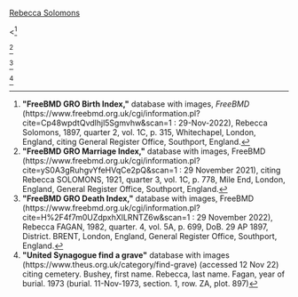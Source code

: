 [[Solomons-294 | Rebecca Solomons]]

<<ref>
'''"FreeBMD GRO Birth Index,"''' database with images, ''FreeBMD'' (https://www.freebmd.org.uk/cgi/information.pl?cite=Cp48wpdtQvdlhjl5Sgmvhw&scan=1 : 29-Nov-2022),
Rebecca Solomons, 1897, quarter 2, vol. 1C, p. 315, Whitechapel, London, England,
citing General Register Office, Southport, England.
</ref>

<ref>
'''"FreeBMD GRO Marriage Index,"''' database with images, FreeBMD (https://www.freebmd.org.uk/cgi/information.pl?cite=yS0A3gRuhgvYfeHVqCe2pQ&scan=1 : 29 November 2021), 
citing Rebecca SOLOMONS, 1921, quarter 3, vol. 1C, p. 778, Mile End, London, England, General Register Office, Southport, England.
</ref>

<ref>
'''"FreeBMD GRO Death Index,"''' database with images, FreeBMD (https://www.freebmd.org.uk/cgi/information.pl?cite=H%2F4f7m0UZdpxhXlLRNTZ6w&scan=1 : 29 November 2022),
Rebecca FAGAN, 1982, quarter. 4, vol. 5A, p. 699, DoB. 29 AP 1897, District. BRENT, London, England, General Register Office, Southport, England.
</ref>

<ref>
'''"United Synagogue find a grave"''' database with images (https://www.theus.org.uk/category/find-grave) (accessed 12 Nov 22)
citing cemetery. Bushey, first name. Rebecca, last name. Fagan, year of burial. 1973
(burial. 11-Nov-1973, section. 1, row. ZA, plot. 897)
</ref>
